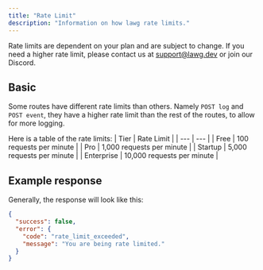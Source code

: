 ```yaml
---
title: "Rate Limit"
description: "Information on how lawg rate limits."
---
```


Rate limits are dependent on your plan and are subject to change. If you need a higher rate limit, please contact us at support@lawg.dev or join our Discord.

## Basic

Some routes have different rate limits than others. Namely `POST log` and `POST event`, they have a higher rate limit than the rest of the routes, to allow for more logging.

Here is a table of the rate limits:
| Tier | Rate Limit |
| --- | --- |
| Free | 100 requests per minute |
| Pro | 1,000 requests per minute |
| Startup | 5,000 requests per minute |
| Enterprise | 10,000 requests per minute |

## Example response

Generally, the response will look like this:

```json
{
  "success": false,
  "error": {
    "code": "rate_limit_exceeded",
    "message": "You are being rate limited."
  }
}
```
